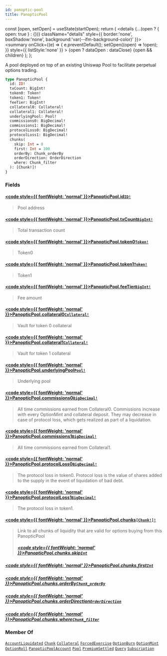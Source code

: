 ```yaml
---
id: panoptic-pool
title: PanopticPool
---
```









  const [open, setOpen] = useState(startOpen);
  return (
    <details {...(open ? { open: true } : {})} className="details" style={{ border:'none', boxShadow:'none', background:'var(--ifm-background-color)' }}>
      <summary
        onClick={(e) => {
          e.preventDefault();
          setOpen((open) => !open);
        }}
        style={{ listStyle:'none' }}
      >
      {open ? dataOpen : dataClose}
      </summary>
      {open && children}
    </details>
  );
};








 A pool deployed on top of an existing Uniswap Pool to facilitate perpetual options trading. 


```graphql
type PanopticPool {
  id: ID!
  txCount: BigInt!
  token0: Token!
  token1: Token!
  feeTier: BigInt!
  collateral0: Collateral!
  collateral1: Collateral!
  underlyingPool: Pool!
  commissions0: BigDecimal!
  commissions1: BigDecimal!
  protocolLoss0: BigDecimal!
  protocolLoss1: BigDecimal!
  chunks(
    skip: Int = 0
    first: Int = 100
    orderBy: Chunk_orderBy
    orderDirection: OrderDirection
    where: Chunk_filter
  ): [Chunk!]!
}
```




### Fields

#### [<code style={{ fontWeight: 'normal' }}>PanopticPool.<b>id</b></code>](#)<Bullet />[`ID!`](/docs/subgraph-generated/types/scalars/id)  
> 
> 
>  Pool address 
> 

#### [<code style={{ fontWeight: 'normal' }}>PanopticPool.<b>txCount</b></code>](#)<Bullet />[`BigInt!`](/docs/subgraph-generated/types/scalars/big-int)  
> 
> 
>  Total transaction count 
> 

#### [<code style={{ fontWeight: 'normal' }}>PanopticPool.<b>token0</b></code>](#)<Bullet />[`Token!`](/docs/subgraph-generated/types/objects/token)  
> 
> 
>  Token0 
> 

#### [<code style={{ fontWeight: 'normal' }}>PanopticPool.<b>token1</b></code>](#)<Bullet />[`Token!`](/docs/subgraph-generated/types/objects/token)  
> 
> 
>  Token1 
> 

#### [<code style={{ fontWeight: 'normal' }}>PanopticPool.<b>feeTier</b></code>](#)<Bullet />[`BigInt!`](/docs/subgraph-generated/types/scalars/big-int)  
> 
> 
>  Fee amount 
> 

#### [<code style={{ fontWeight: 'normal' }}>PanopticPool.<b>collateral0</b></code>](#)<Bullet />[`Collateral!`](/docs/subgraph-generated/types/objects/collateral)  
> 
> 
>  Vault for token 0 collateral 
> 

#### [<code style={{ fontWeight: 'normal' }}>PanopticPool.<b>collateral1</b></code>](#)<Bullet />[`Collateral!`](/docs/subgraph-generated/types/objects/collateral)  
> 
> 
>  Vault for token 1 collateral 
> 

#### [<code style={{ fontWeight: 'normal' }}>PanopticPool.<b>underlyingPool</b></code>](#)<Bullet />[`Pool!`](/docs/subgraph-generated/types/objects/pool)  
> 
> 
>  Underlying pool 
> 

#### [<code style={{ fontWeight: 'normal' }}>PanopticPool.<b>commissions0</b></code>](#)<Bullet />[`BigDecimal!`](/docs/subgraph-generated/types/scalars/big-decimal)  
> 
> 
>  All time commissions earned from Collateral0. Commissions increase with every OptionMint and collateral deposit. They may decrease in case of protocol loss, which gets realized as part of a liquidation. 
> 

#### [<code style={{ fontWeight: 'normal' }}>PanopticPool.<b>commissions1</b></code>](#)<Bullet />[`BigDecimal!`](/docs/subgraph-generated/types/scalars/big-decimal)  
> 
> 
>  All time commissions earned from Collateral1. 
> 

#### [<code style={{ fontWeight: 'normal' }}>PanopticPool.<b>protocolLoss0</b></code>](#)<Bullet />[`BigDecimal!`](/docs/subgraph-generated/types/scalars/big-decimal)  
> 
> 
>  The protocol loss in token0. Protocol loss is the value of shares added to the supply in the event of liquidation of bad debt. 
> 

#### [<code style={{ fontWeight: 'normal' }}>PanopticPool.<b>protocolLoss1</b></code>](#)<Bullet />[`BigDecimal!`](/docs/subgraph-generated/types/scalars/big-decimal)  
> 
> 
>  The protocol loss in token1.
> 

#### [<code style={{ fontWeight: 'normal' }}>PanopticPool.<b>chunks</b></code>](#)<Bullet />[`[Chunk!]!`](/docs/subgraph-generated/types/objects/chunk)  
> 
> 
>  Link to all chunks of liquidity that are valid for options buying from this PanopticPool 
> ##### [<code style={{ fontWeight: 'normal' }}>PanopticPool.chunks.<b>skip</b></code>](#)<Bullet />[`Int`](/docs/subgraph-generated/types/scalars/int)  
> 
> 
> 
> 

##### [<code style={{ fontWeight: 'normal' }}>PanopticPool.chunks.<b>first</b></code>](#)<Bullet />[`Int`](/docs/subgraph-generated/types/scalars/int)  
> 
> 
> 
> 

##### [<code style={{ fontWeight: 'normal' }}>PanopticPool.chunks.<b>orderBy</b></code>](#)<Bullet />[`Chunk_orderBy`](/docs/subgraph-generated/types/enums/chunk-order-by)  
> 
> 
> 
> 

##### [<code style={{ fontWeight: 'normal' }}>PanopticPool.chunks.<b>orderDirection</b></code>](#)<Bullet />[`OrderDirection`](/docs/subgraph-generated/types/enums/order-direction)  
> 
> 
> 
> 

##### [<code style={{ fontWeight: 'normal' }}>PanopticPool.chunks.<b>where</b></code>](#)<Bullet />[`Chunk_filter`](/docs/subgraph-generated/types/inputs/chunk-filter)  
> 
> 
> 
> 





### Member Of

[`AccountLiquidated`](/docs/subgraph-generated/types/objects/account-liquidated)  <Badge class="badge badge--secondary" text="object"/><Bullet />[`Chunk`](/docs/subgraph-generated/types/objects/chunk)  <Badge class="badge badge--secondary" text="object"/><Bullet />[`Collateral`](/docs/subgraph-generated/types/objects/collateral)  <Badge class="badge badge--secondary" text="object"/><Bullet />[`ForcedExercise`](/docs/subgraph-generated/types/objects/forced-exercise)  <Badge class="badge badge--secondary" text="object"/><Bullet />[`OptionBurn`](/docs/subgraph-generated/types/objects/option-burn)  <Badge class="badge badge--secondary" text="object"/><Bullet />[`OptionMint`](/docs/subgraph-generated/types/objects/option-mint)  <Badge class="badge badge--secondary" text="object"/><Bullet />[`OptionRoll`](/docs/subgraph-generated/types/objects/option-roll)  <Badge class="badge badge--secondary" text="object"/><Bullet />[`PanopticPoolAccount`](/docs/subgraph-generated/types/objects/panoptic-pool-account)  <Badge class="badge badge--secondary" text="object"/><Bullet />[`Pool`](/docs/subgraph-generated/types/objects/pool)  <Badge class="badge badge--secondary" text="object"/><Bullet />[`PremiumSettled`](/docs/subgraph-generated/types/objects/premium-settled)  <Badge class="badge badge--secondary" text="object"/><Bullet />[`Query`](/docs/subgraph-generated/types/objects/query)  <Badge class="badge badge--secondary" text="object"/><Bullet />[`Subscription`](/docs/subgraph-generated/types/objects/subscription)  <Badge class="badge badge--secondary" text="object"/>

